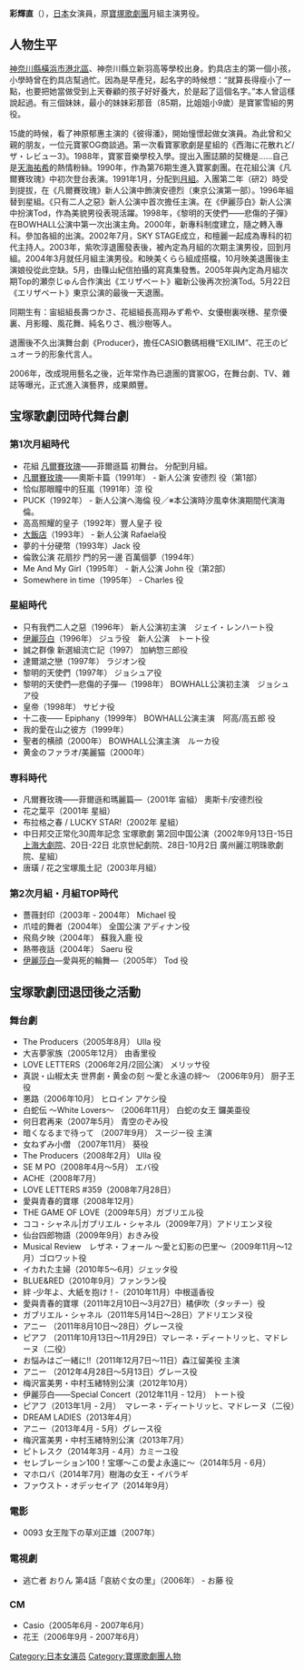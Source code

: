 {{多個問題|
{{BLP unsourced|time=2019-10-01}}
{{trivia|time=2019-10-01}}
{{Prose|time=2019-10-01}}
}}
{{藝人
|type= 女演员
| 姓名                    = 彩輝直 
| 本名                    = {{lang|ja|矢野 小恵子（やの さえこ）}}
| 出生日期                = {{bda|1971|1|7}}
|昵称                  = さえちゃん、さえこ（Sae、Saeko）
| 職業                    = [[演員|演員]]
| 出生地點                = {{JPN}}
| 教育程度                = 寶塚音樂學校
| yearsactive             = 1990-
| influences              = 
| influenced              = 
| awards                  = 
}}
{{japanese|japanese=彩輝 直|kana=あやき なお|romaji=Ayaki Nao}}

'''彩輝直'''（{{bd|1971年|1月7日|}}），[[日本|日本]]女演員，原[[寶塚歌劇團|寶塚歌劇團]]月組主演男役。

== 人物生平 ==
[[神奈川縣|神奈川縣]][[橫浜市|橫浜市]][[港北區|港北區]]、神奈川縣立新羽高等學校出身。釣具店主的第一個小孩，小學時曾在釣具店幫過忙。因為是早產兒，起名字的時候想：“就算長得瘦小了一點，也要把她當做受到上天眷顧的孩子好好養大，於是起了這個名字。”本人曾這樣說起過。有三個妹妹，最小的妹妹彩那音（85期，比姐姐小9歲）是寶冢雪組的男役。

15歲的時候，看了神原郁惠主演的《彼得潘》，開始憧憬起做女演員。為此曾和父親的朋友，一位元寶冢OG商談過。第一次看寶冢歌劇是星組的《西海に花散れど/ザ・レビュー3》。1988年，寶冢音樂學校入學。提出入團誌願的契機是……自己是[[天海祐希|天海祐希]]的熱情粉絲。1990年，作為第76期生進入寶冢劇團。在花組公演《凡爾賽玫瑰》中初次登台表演。1991年1月，分配到[[月組|月組]]。入團第二年（研2）時受到提拔，在《凡爾賽玫瑰》新人公演中飾演安德烈（東京公演第一部）。1996年組替到星組。《只有二人之惡》新人公演中首次擔任主演。在《伊麗莎白》新人公演中扮演Tod，作為美貌男役表現活躍。1998年，《黎明的天使們——悲傷的子彈》在BOWHALL公演中第一次出演主角。2000年，新專科制度建立，隨之轉入專科。參加各組的出演。2002年7月，SKY STAGE成立，和檀麗一起成為專科的初代主持人。2003年，紫吹淳退團發表後，被內定為月組的次期主演男役，回到月組。2004年3月就任月組主演男役。和映美くらら組成搭檔，10月映美退團後主演娘役從此空缺。5月，由篠山紀信拍攝的寫真集發售。2005年與內定為月組次期Top的瀬奈じゅん合作演出《エリザベート》繼新公後再次扮演Tod。5月22日《エリザベート》東京公演的最後一天退團。

同期生有：宙組組長壽つかさ、花組組長高翔みず希や、女優樹裏咲穗、星奈優裏、月影瞳、風花舞、純名りさ、楓沙樹等人。

退團後不久出演舞台劇《Producer》，擔任CASIO數碼相機“EXILIM”、花王のピュオーラ的形象代言人。

2006年，改成現用藝名之後，近年常作為已退團的寶冢OG，在舞台劇、TV、雜誌等曝光，正式進入演藝界，成果頗豐。

== 宝塚歌劇団時代舞台劇 ==
=== 第1次月組時代 ===
* 花組 [[凡爾賽玫瑰|凡爾賽玫瑰]]——菲爾遜篇  初舞台。 分配到月組。
* [[凡爾賽玫瑰|凡爾賽玫瑰]]——奧斯卡篇（1991年） - 新人公演 安德烈 役（第1部）
* 恰似那眼瞳中的狂嵐（1991年）涼 役
* PUCK（1992年） - 新人公演ヘ海倫 役／※本公演時汐風幸休演期間代演海倫。
* 高高照耀的皇子（1992年）豐人皇子 役
* [[大飯店|大飯店]]（1993年） - 新人公演 Rafaela役
* 夢的十分硬幣（1993年）Jack 役
* 倫敦公演 花扇抄 門的另一邊 百萬個夢（1994年）
* Me And My Girl（1995年） - 新人公演 John 役（第2部）
* Somewhere in time（1995年） - Charles 役

=== 星組時代 ===
* 只有我們二人之惡（1996年） 新人公演初主演　ジェイ・レンハート役 
* [[伊麗莎白|伊麗莎白]]（1996年） ジュラ役　新人公演　トート役
* 誠之群像 新選組流亡記（1997） 加納惣三郎役
* 達爾湖之戀（1997年） ラジオン役
* 黎明的天使們（1997年） ジョシュア役
* 黎明的天使們―悲傷的子彈―（1998年） BOWHALL公演初主演　ジョシュア役
* 皇帝（1998年） サビナ役
* 十二夜—— Epiphany（1999年） BOWHALL公演主演　阿高/高五郎 役
* 我的愛在山之彼方（1999年）
* 聖者的横顔（2000年） BOWHALL公演主演　ルーカ役
* 黄金のファラオ/美麗猫（2000年）

=== 専科時代 ===
* 凡爾賽玫瑰——菲爾遜和瑪麗篇―（2001年 宙組） 奧斯卡/安德烈役
* 花之葉平（2001年 星組）
* 布拉格之春 / LUCKY STAR!（2002年 星組）
* 中日邦交正常化30周年記念 宝塚歌劇 第2回中国公演（2002年9月13日-15日 [[上海大劇院|上海大劇院]]、20日-22日 北京世紀劇院、28日-10月2日 廣州麗江明珠歌劇院、星組）
* 唐璜 / 花之宝塚風土記（2003年月組）

=== 第2次月組・月組TOP時代 ===
* 薔薇封印（2003年 - 2004年） Michael 役
* 爪哇的舞者（2004年） 全国公演 アディナン役
* 飛鳥夕映（2004年） 蘇我入鹿 役
* 熱帯夜話（2004年） Saeru 役
* [[伊麗莎白|伊麗莎白]]―愛與死的輪舞―（2005年） Tod 役

== 宝塚歌劇団退団後之活動 ==
===舞台劇===
* The Producers（2005年8月） Ulla 役
* 大吉夢家族（2005年12月） 由香里役 
* LOVE LETTERS（2006年2月/2回公演） メリッサ役
* 真説・山椒太夫 世界劇・黄金の刻 ～愛と永遠の絆～ （2006年9月） 厨子王役
* 悪路（2006年10月） ヒロイン アケシ役
* 白蛇伝 ～White Lovers～ （2006年11月） 白蛇の女王 鑼美亜役
* 何日君再来（2007年5月） 青空のぞみ役
* 暗くなるまで待って  （2007年9月） スージー役 主演
* 女ねずみ小僧 （2007年11月） 葵役
* The Producers（2008年2月） Ulla 役
* SE M PO（2008年4月～5月） エバ役
* ACHE（2008年7月）
* LOVE LETTERS #359（2008年7月28日）
* 愛與青春的寶塚（2008年12月）
* THE GAME OF LOVE（2009年5月）ガブリエル役
* ココ・シャネル|ガブリエル・シャネル（2009年7月）アドリエンヌ役
* 仙台四郎物語（2009年9月）おきみ役
* Musical Review　レザネ・フォール ～愛と幻影の巴里～（2009年11月～12月）ゴロワット役
* イカれた主婦（2010年5～6月）ジェッタ役
* BLUE&RED（2010年9月）ファンラン役
* 絆 ‐少年よ、大紙を抱け！‐（2010年11月）中根遥香役
* 愛與青春的寶塚（2011年2月10日～3月27日）橘伊吹（タッチー）役　
* ガブリエル・シャネル（2011年5月14日～28日）アドリエンヌ役
* アニー （2011年8月10日～28日）グレース役 
* ピアフ （2011年10月13日～11月29日）マレーネ・ディートリッヒ、マドレーヌ（二役）
* お悩みはご一緒に!!（2011年12月7日～11日）森江留美役 主演
* アニー （2012年4月28日～5月13日）グレース役
* 梅沢富美男・中村玉緒特別公演（2012年10月）
* 伊麗莎白——Special Concert（2012年11月 - 12月） トート役　
* ピアフ（2013年1月 - 2月）　マレーネ・ディートリッヒ、マドレーヌ（二役）
* DREAM LADIES（2013年4月）
* アニー（2013年4月 - 5月）グレース役
* 梅沢富美男・中村玉緒特別公演（2013年7月）
* ピトレスク（2014年3月 - 4月）カミーユ役
* セレブレーション100！宝塚～この愛よ永遠に～（2014年5月 - 6月）
* マホロバ（2014年7月）樹海の女王・イバラギ
* ファウスト・オデッセイア（2014年9月）

=== 電影 ===
* 0093 女王陛下の草刈正雄（2007年）

=== 電視劇 ===
* 逃亡者 おりん 第4話「哀紡ぐ女の里」（2006年） - お藤 役

=== CM ===
* Casio（2005年6月 - 2007年6月）
* 花王（2006年9月 - 2007年6月）


{{DEFAULTSORT:Ayaki Nao}}
[[Category:日本女演员|Category:日本女演员]]
[[Category:寶塚歌劇團人物|Category:寶塚歌劇團人物]]